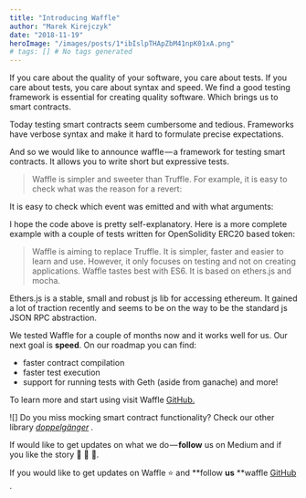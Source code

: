 ```yaml
---
title: "Introducing Waffle"
author: "Marek Kirejczyk"
date: "2018-11-19"
heroImage: "/images/posts/1*ibIslpTHApZbM41npK01xA.png"
# tags: [] # No tags generated
---
```


If you care about the quality of your software, you care about tests. If you care about tests, you care about syntax and speed. We find a good testing framework is essential for creating quality software. Which brings us to smart contracts.

Today testing smart contracts seem cumbersome and tedious. Frameworks have verbose syntax and make it hard to formulate precise expectations.

And so we would like to announce waffle — a framework for testing smart contracts. It allows you to write short but expressive tests.

> Waffle is simpler and sweeter than Truffle.
For example, it is easy to check what was the reason for a revert:

It is easy to check which event was emitted and with what arguments:

I hope the code above is pretty self-explanatory. Here is a more complete example with a couple of tests written for OpenSolidity ERC20 based token:

> Waffle is aiming to replace Truffle. It is simpler, faster and easier to learn and use. However, it only focuses on testing and not on creating applications.
> Waffle tastes best with ES6.
It is based on ethers.js and mocha.

Ethers.js is a stable, small and robust js lib for accessing ethereum. It gained a lot of traction recently and seems to be on the way to be the standard js JSON RPC abstraction.

We tested Waffle for a couple of months now and it works well for us. Our next goal is **speed**. On our roadmap you can find:
- faster contract compilation
- faster test execution
- support for running tests with Geth (aside from ganache)
and more!

To learn more and start using visit Waffle [GitHub.](https://github.com/ethworks/waffle)

![]
Do you miss mocking smart contract functionality? Check our other library [*doppelgänger*](https://github.com/EthWorks/Doppelganger) *.*

If would like to get updates on what we do — **follow** us on Medium and if you like the story 👏 👏 👏.

If you would like to get updates on Waffle ⭐️ and **follow **us** **waffle [GitHub](https://github.com/ethworks/waffle) .